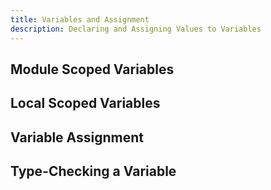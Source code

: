 ---
title: Variables and Assignment
description: Declaring and Assigning Values to Variables
---

## Module Scoped Variables

## Local Scoped Variables

## Variable Assignment

## Type-Checking a Variable
